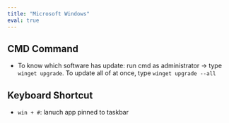 ```yaml
---
title: "Microsoft Windows"
eval: true
---
```


## CMD Command

- To know which software has update: run cmd as administrator -> type `winget upgrade`.  To update all of at once, type `winget upgrade --all`


## Keyboard Shortcut

- `win + #`: lanuch app pinned to taskbar
